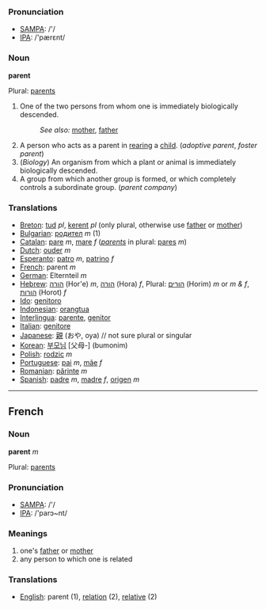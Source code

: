 ===Pronunciation===
*[[w:SAMPA|SAMPA]]: /'/
*[[w:IPA|IPA]]: /'pærεnt/

===Noun===

'''parent'''

Plural: [[parents]]

#One of the two persons from whom one is immediately biologically descended.
#:''See also:'' [[mother]], [[father]]
#A person who acts as a parent in [[rear]]ing a [[child]]. (''adoptive parent'', ''foster parent'')
#(''Biology'') An organism from which a plant or animal is immediately biologically descended.
#A group from which another group is formed, or which completely controls a subordinate group. (''parent company'')

===Translations===
*[[Breton]]: [[tud]] ''pl'', [[kerent]] ''pl'' (only plural, otherwise use [[father]] or [[mother]])
*[[Bulgarian]]: [[родител]] ''m'' (1)
*[[Catalan]]: [[pare]] ''m'', [[mare]] ''f'' (''[[parents]]'' in plural: [[pares]] ''m'')
*[[Dutch]]: [[ouder]] ''m''
*[[Esperanto]]: [[patro]] ''m'', [[patrino]] ''f''
*[[French]]: parent ''m''
*[[German]]: Elternteil ''m''
*[[Hebrew]]: [[הורה]] (Hor'e) ''m'', [[הורה]] (Hora) ''f'', Plural: [[הורים]] (Horim) ''m'' or ''m & f'', [[הורות]] (Horot) ''f''
*[[Ido]]: [[genitoro]]
*[[Indonesian]]: [[orangtua]]
*[[Interlingua]]: [[parente]], [[genitor]]
*[[Italian]]: [[genitore]]
*[[Japanese]]: [[親]] (おや, oya)  // not sure plural or singular
*[[Korean]]: [[부모님]] [父母-] (bumonim)
*[[Polish]]: [[rodzic]] ''m''
*[[Portuguese]]: [[pai]] ''m'', [[mãe]] ''f''
*[[Romanian]]: [[părinte]] ''m''
*[[Spanish]]: [[padre]] ''m'', [[madre]] ''f'', [[origen]] ''m''

----

==French==

===Noun===

'''parent''' ''m''

Plural: [[parents]]

===Pronunciation===
*[[w:SAMPA|SAMPA]]: /'/
*[[w:IPA|IPA]]: /'parɔ~nt/

===Meanings===

#one's [[father]] or [[mother]]
#any person to which one is related

===Translations===
*[[English]]: parent (1), [[relation]] (2), [[relative]] (2)